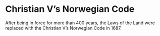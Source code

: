 # Christian V’s Norwegian Code

After being in force for more than 400 years, the Laws of the Land were replaced with the Christian V’s Norwegian Code in 1687.
